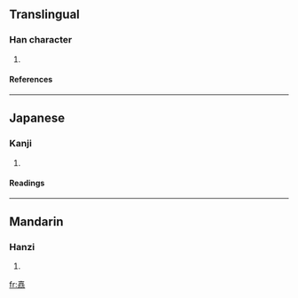 ==Translingual==
===Han character===
{{Han char|rn=30|rad=口|as=15|sn=18|four=|canj=土口土口口 (GRGRR), X土口土口 (XGRGR)}}
# {{defn|Han}}
====References====
{{Han ref|kx=0213.060|dkj=04528|dj=0435.340|hdz=10698.140|uh=569E|ud=22174}}
----
==Japanese==
===Kanji===
{{ja-kanji|grade=|rs=口15}}
# {{defn|Japanese}} 
====Readings====
{{ja-readings|on=[[てつ]] (tetsu)|kun=}}
----
==Mandarin==
===Hanzi===
{{cmn-hanzi|pin=[[zhé]] (zhe2)|wg=che<sup>2</sup>}}
# {{defn|Mandarin}}

[[fr:嚞]]